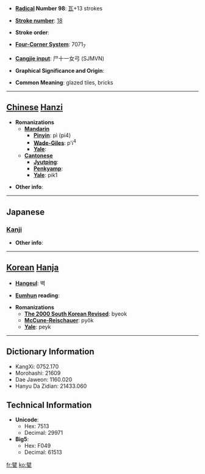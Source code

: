 * '''[[Wiktionary:Chinese radical index| Radical]] Number 98''': [[Wiktionary:Chinese radical index 瓦|瓦]]+13 strokes

* '''[[Wiktionary:Chinese total strokes index|Stroke number]]''': [[Wiktionary:Chinese total strokes index 18|18]]

* '''Stroke order''': 

* '''[[Wiktionary:Chinese four corner index|Four-Corner System]]''': 7071<sub>7</sub>

* '''[[Wiktionary:Chinese Cangjie index|Cangjie input]]''': 尸十一女弓 (SJMVN)

* '''Graphical Significance and Origin''': 

* '''Common Meaning''': glazed tiles, bricks

----

== [[Chinese]] [[Hanzi]] ==

* '''Romanizations'''
** '''[[Mandarin]]'''
*** '''[[Pinyin]]''': pì (pi4)
*** '''[[Wade-Giles]]''': p'i<sup>4</sup>
*** '''[[Yale]]''': 
** '''[[Cantonese]]'''
*** '''[[Jyutping]]''':
*** '''[[Penkyamp]]''': 
*** '''[[Yale]]''': pik1

* '''Other info''': 

----

==Japanese==
===[[Kanji]]===
{{kanji|on readings=[[へき]] (heki)
|kun readings=[[かわら]] (kawara)
}}

* '''Other info''':  

----

== [[Korean]] [[Hanja]] ==

* '''[[Hangeul]]''': 벽

* '''[[Eumhun]] reading''': 

* '''Romanizations'''
** '''[[The 2000 South Korean Revised Romanization|The 2000 South Korean Revised]]''': byeok
** '''[[McCune-Reischauer]]''': pyŏk
** '''[[Yale]]''': peyk

----

== Dictionary Information ==

* KangXi: 0752.170
* Morohashi: 21609
* Dae Jaweon: 1160.020
* Hanyu Da Zidian: 21433.060

== Technical Information ==

* '''Unicode''':
** Hex: 7513
** Decimal: 29971
* '''Big5''':
** Hex: F049
** Decimal: 61513

[[fr:甓]]
[[ko:甓]]